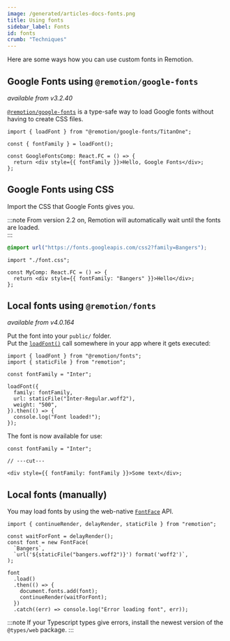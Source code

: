 ```yaml
---
image: /generated/articles-docs-fonts.png
title: Using fonts
sidebar_label: Fonts
id: fonts
crumb: "Techniques"
---
```


Here are some ways how you can use custom fonts in Remotion.

## Google Fonts using `@remotion/google-fonts`

_available from v3.2.40_

[`@remotion/google-fonts`](/docs/google-fonts/index.md) is a type-safe way to load Google fonts without having to create CSS files.

```tsx title="MyComp.tsx"
import { loadFont } from "@remotion/google-fonts/TitanOne";

const { fontFamily } = loadFont();

const GoogleFontsComp: React.FC = () => {
  return <div style={{ fontFamily }}>Hello, Google Fonts</div>;
};
```

## Google Fonts using CSS

Import the CSS that Google Fonts gives you.

:::note
From version 2.2 on, Remotion will automatically wait until the fonts are loaded.  
:::

```css title="font.css"
@import url("https://fonts.googleapis.com/css2?family=Bangers");
```

```tsx twoslash title="MyComp.tsx"
import "./font.css";

const MyComp: React.FC = () => {
  return <div style={{ fontFamily: "Bangers" }}>Hello</div>;
};
```

## Local fonts using `@remotion/fonts`

_available from v4.0.164_

Put the font into your `public/` folder.  
Put the [`loadFont()`](/docs/fonts-api/load-font) call somewhere in your app where it gets executed:

```tsx twoslash title="load-fonts.ts"
import { loadFont } from "@remotion/fonts";
import { staticFile } from "remotion";

const fontFamily = "Inter";

loadFont({
  family: fontFamily,
  url: staticFile("Inter-Regular.woff2"),
  weight: "500",
}).then(() => {
  console.log("Font loaded!");
});
```

The font is now available for use:

```tsx twoslash title="MyComp.tsx"
const fontFamily = "Inter";

// ---cut---

<div style={{ fontFamily: fontFamily }}>Some text</div>;
```

## Local fonts (manually)

You may load fonts by using the web-native [`FontFace`](https://developer.mozilla.org/en-US/docs/Web/API/FontFace) API.

```tsx twoslash title="load-fonts.ts"
import { continueRender, delayRender, staticFile } from "remotion";

const waitForFont = delayRender();
const font = new FontFace(
  `Bangers`,
  `url('${staticFile("bangers.woff2")}') format('woff2')`,
);

font
  .load()
  .then(() => {
    document.fonts.add(font);
    continueRender(waitForFont);
  })
  .catch((err) => console.log("Error loading font", err));
```

:::note
If your Typescript types give errors, install the newest version of the `@types/web` package.
:::
